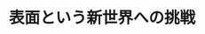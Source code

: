 ﻿---
title: "表面という新世界への挑戦"
category: "理学院"
vol: "44"
interviewee: "枝元 一之 "
url: ""
tags: []
pdf: "44-3.pdf"
facephoto: ""
career: ""
preface: "枝元では、固体表面での反応を研究しています。そのなかでも、電子の挙動に着目した素反応過程についてうかがいました。"
---
